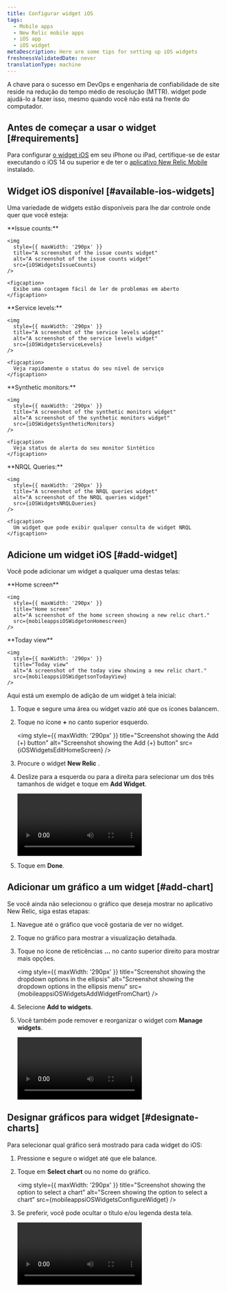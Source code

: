 ```yaml
---
title: Configurar widget iOS
tags:
  - Mobile apps
  - New Relic mobile apps
  - iOS app
  - iOS widget
metaDescription: Here are some tips for setting up iOS widgets
freshnessValidatedDate: never
translationType: machine
---
```











A chave para o sucesso em DevOps e engenharia de confiabilidade de site reside na redução do tempo médio de resolução (MTTR). widget pode ajudá-lo a fazer isso, mesmo quando você não está na frente do computador.

## Antes de começar a usar o widget [#requirements]

Para configurar [o widget iOS](https://support.apple.com/en-us/HT207122) em seu iPhone ou iPad, certifique-se de estar executando o iOS 14 ou superior e de ter o [aplicativo New Relic Mobile ](install-newrelic-ios-mobile-app)instalado.

## Widget iOS disponível [#available-ios-widgets]

Uma variedade de widgets estão disponíveis para lhe dar controle onde quer que você esteja:

<SideBySide>
  <Side>
    <DNT>
      **Issue counts:**
    </DNT>

    <img
      style={{ maxWidth: '290px' }}
      title="A screenshot of the issue counts widget"
      alt="A screenshot of the issue counts widget"
      src={iOSWidgetsIssueCounts}
    />

    <figcaption>
      Exibe uma contagem fácil de ler de problemas em aberto
    </figcaption>
  </Side>

  <Side>
    <DNT>
      **Service levels:**
    </DNT>

    <img
      style={{ maxWidth: '290px' }}
      title="A screenshot of the service levels widget"
      alt="A screenshot of the service levels widget"
      src={iOSWidgetsServiceLevels}
    />

    <figcaption>
      Veja rapidamente o status do seu nível de serviço
    </figcaption>
  </Side>

  <Side>
    <DNT>
      **Synthetic monitors:**
    </DNT>

    <img
      style={{ maxWidth: '290px' }}
      title="A screenshot of the synthetic monitors widget"
      alt="A screenshot of the synthetic monitors widget"
      src={iOSWidgetsSyntheticMonitors}
    />

    <figcaption>
      Veja status de alerta do seu monitor Sintético
    </figcaption>
  </Side>

  <Side>
    <DNT>
      **NRQL Queries:**
    </DNT>

    <img
      style={{ maxWidth: '290px' }}
      title="A screenshot of the NRQL queries widget"
      alt="A screenshot of the NRQL queries widget"
      src={iOSWidgetsNRQLQueries}
    />

    <figcaption>
      Um widget que pode exibir qualquer consulta de widget NRQL
    </figcaption>
  </Side>
</SideBySide>

## Adicione um widget iOS [#add-widget]

Você pode adicionar um widget a qualquer uma destas telas:

<SideBySide>
  <Side>
    <DNT>
      **Home screen**
    </DNT>

    <img
      style={{ maxWidth: '290px' }}
      title="Home screen"
      alt="A screenshot of the home screen showing a new relic chart."
      src={mobileappsiOSWidgetonHomescreen}
    />
  </Side>

  <Side>
    <DNT>
      **Today view**
    </DNT>

    <img
      style={{ maxWidth: '290px' }}
      title="Today view"
      alt="A screenshot of the today view showing a new relic chart."
      src={mobileappsiOSWidgetsonTodayView}
    />
  </Side>
</SideBySide>

Aqui está um exemplo de adição de um widget à tela inicial:

1. Toque e segure uma área ou widget vazio até que os ícones balancem.

2. Toque no ícone <DNT>**+**</DNT> no canto superior esquerdo.

   <img
     style={{ maxWidth: '290px' }}
     title="Screenshot showing the Add (+) button"
     alt="Screenshot showing the Add (+) button"
     src={iOSWidgetsEditHomeScreen}
   />

3. Procure o widget <DNT>**New Relic**</DNT> .

4. Deslize para a esquerda ou para a direita para selecionar um dos três tamanhos de widget e toque em <DNT>**Add Widget**</DNT>.

   <Video
     type="wistia"
     id="qyk74p7j56"
     vertical
     width="290px"
   />

5. Toque em <DNT>**Done**</DNT>.

## Adicionar um gráfico a um widget [#add-chart]

Se você ainda não selecionou o gráfico que deseja mostrar no aplicativo New Relic, siga estas etapas:

1. Navegue até o gráfico que você gostaria de ver no widget.

2. Toque no gráfico para mostrar a visualização detalhada.

3. Toque no ícone de reticências <DNT>**...**</DNT> no canto superior direito para mostrar mais opções.

   <img
     style={{ maxWidth: '290px' }}
     title="Screenshot showing the dropdown options in the ellipsis"
     alt="Screenshot showing the dropdown options in the ellipsis menu"
     src={mobileappsiOSWidgetsAddWidgetFromChart}
   />

4. Selecione <DNT>**Add to widgets**</DNT>.

5. Você também pode remover e reorganizar o widget com <DNT>**Manage widgets**</DNT>.

   <Video
     type="wistia"
     id="7dd2al2g8w"
     vertical
     width="290px"
   />

## Designar gráficos para widget [#designate-charts]

Para selecionar qual gráfico será mostrado para cada widget do iOS:

1. Pressione e segure o widget até que ele balance.

2. Toque em <DNT>**Select chart**</DNT> ou no nome do gráfico.

   <img
     style={{ maxWidth: '290px' }}
     title="Screenshot showing the option to select a chart"
     alt="Screen showing the option to select a chart"
     src={mobileappsiOSWidgetsConfigureWidget}
   />

3. Se preferir, você pode ocultar o título e/ou legenda desta tela.

   <Video
     type="wistia"
     id="jsh48c18dq"
     vertical
     width="290px"
   />